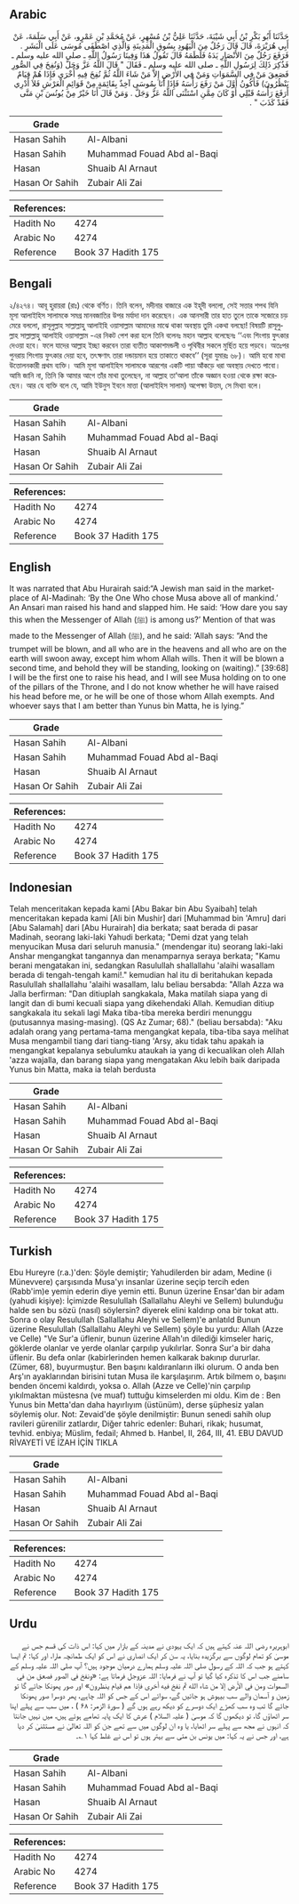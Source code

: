 ## Arabic


<div dir="rtl" lang="ar" style={{fontSize:'larger',backgroundColor:'#f8f9fa',padding:20}}>
حَدَّثَنَا أَبُو بَكْرِ بْنُ أَبِي شَيْبَةَ، حَدَّثَنَا عَلِيُّ بْنُ مُسْهِرٍ، عَنْ مُحَمَّدِ بْنِ عَمْرٍو، عَنْ أَبِي سَلَمَةَ، عَنْ أَبِي هُرَيْرَةَ، قَالَ قَالَ رَجُلٌ مِنَ الْيَهُودِ بِسُوقِ الْمَدِينَةِ وَالَّذِي اصْطَفَى مُوسَى عَلَى الْبَشَرِ ‏.‏ فَرَفَعَ رَجُلٌ مِنَ الأَنْصَارِ يَدَهُ فَلَطَمَهُ قَالَ تَقُولُ هَذَا وَفِينَا رَسُولُ اللَّهِ ـ صلى الله عليه وسلم ـ فَذُكِرَ ذَلِكَ لِرَسُولِ اللَّهِ ـ صلى الله عليه وسلم ـ فَقَالَ ‏"‏ قَالَ اللَّهُ عَزَّ وَجَلَّ ‏(وَنُفِخَ فِي الصُّورِ فَصَعِقَ مَنْ فِي السَّمَوَاتِ وَمَنْ فِي الأَرْضِ إِلاَّ مَنْ شَاءَ اللَّهُ ثُمَّ نُفِخَ فِيهِ أُخْرَى فَإِذَا هُمْ قِيَامٌ يَنْظُرُونَ)‏ فَأَكُونُ أَوَّلَ مَنْ رَفَعَ رَأْسَهُ فَإِذَا أَنَا بِمُوسَى آخِذٌ بِقَائِمَةٍ مِنْ قَوَائِمِ الْعَرْشِ فَلاَ أَدْرِي أَرَفَعَ رَأْسَهُ قَبْلِي أَوْ كَانَ مِمَّنِ اسْتَثْنَى اللَّهُ عَزَّ وَجَلَّ ‏.‏ وَمَنْ قَالَ أَنَا خَيْرٌ مِنْ يُونُسَ بْنِ مَتَّى فَقَدْ كَذَبَ ‏"‏ ‏.‏
</div>
<div style={{backgroundColor:'#f8f9fa',padding:20, marginBottom: 10}}><table> <thead> <tr> <th>Grade</th> <th></th> </tr> </thead> <tbody> <tr><td>Hasan Sahih</td><td>Al-Albani</td></tr><tr><td>Hasan Sahih</td><td>Muhammad Fouad Abd al-Baqi</td></tr><tr><td>Hasan</td><td>Shuaib Al Arnaut</td></tr><tr><td>Hasan Or Sahih</td><td>Zubair Ali Zai</td></tr></tbody></table><table> <thead> <tr> <th>References:</th> <th></th> </tr> </thead> <tbody><tr><td>Hadith No</td><td>4274</td></tr><tr><td>Arabic No</td><td>4274</td></tr><tr><td>Reference</td><td>Book 37 Hadith 175</td></tr></tbody></table></div>

## Bengali


<div dir="ltr" lang="bn" style={{fontSize:'larger',backgroundColor:'#f8f9fa',padding:20}}>
২/৪২৭৪। আবূ হুরায়রা (রাঃ) থেকে বর্ণিত। তিনি বলেন, মদীনার বাজারে এক ইহূদী বললো, সেই সত্তার শপথ যিনি মূসা আলাইহিস সালামকে সমগ্র মানবজাতির উপর মর্যাদা দান করেছেন। এক আনসারী তার হাত তুলে তাকে সজোরে চড় মেরে বললো, রাসূলুল্লাহ সাল্লাল্লাহু আলাইহি ওয়াসাল্লাম আমাদের মাঝে থাকা অবস্থায় তুমি একথা বলছো! বিষয়টি রাসূলুল্লাহ সাল্লাল্লাহু আলাইহি ওয়াসাল্লাম -এর নিকট পেশ করা হলে তিনি বলেনঃ মহান আল্লাহ বলেছেনঃ ‘‘এবং শিংগায় ফুৎকার দেওয়া হবে। ফলে যাদের আল্লাহ ইচ্ছা করবেন তারা ব্যতীত আকাশমন্ডলী ও পৃথিবীর সকলে মুর্ছিত হয়ে পড়বে। অতঃপর পুনরায় শিংগায় ফুৎকার দেয়া হবে, তৎক্ষণাৎ তারা দন্ডায়মান হয়ে তাকাতে থাকবে’’ (সূরা যুমারঃ ৬৮)। আমি হবো মাথা উত্তোলনকারী প্রথম ব্যক্তি। আমি মূসা আলাইহিস সালামকে আরশের একটি পায়া আঁকড়ে ধরা অবস্থায় দেখতে পাবো। আমি জানি না, তিনি কি আমার আগে তাঁর মাথা তুলেছেন, না আল্লাহ তা‘আলা তাঁকে অজ্ঞান হওয়া থেকে রক্ষা করেছেন। আর যে ব্যক্তি বলে যে, আমি ইউনুস ইবনে মাত্তা (আলাইহিস সালাম) অপেক্ষা উত্তম, সে মিথ্যা বলে।
</div>
<div style={{backgroundColor:'#f8f9fa',padding:20, marginBottom: 10}}><table> <thead> <tr> <th>Grade</th> <th></th> </tr> </thead> <tbody> <tr><td>Hasan Sahih</td><td>Al-Albani</td></tr><tr><td>Hasan Sahih</td><td>Muhammad Fouad Abd al-Baqi</td></tr><tr><td>Hasan</td><td>Shuaib Al Arnaut</td></tr><tr><td>Hasan Or Sahih</td><td>Zubair Ali Zai</td></tr></tbody></table><table> <thead> <tr> <th>References:</th> <th></th> </tr> </thead> <tbody><tr><td>Hadith No</td><td>4274</td></tr><tr><td>Arabic No</td><td>4274</td></tr><tr><td>Reference</td><td>Book 37 Hadith 175</td></tr></tbody></table></div>

## English


<div dir="ltr" lang="en" style={{fontSize:'larger',backgroundColor:'#f8f9fa',padding:20}}>
It was narrated that Abu Hurairah said:“A Jewish man said in the marketplace of Al-Madinah: ‘By the One Who chose Musa above all of mankind.’ An Ansari man raised his hand and slapped him. He said: ‘How dare you say this when the Messenger of Allah (ﷺ) is among us?’ Mention of that was made to the Messenger of Allah (ﷺ), and he said: ‘Allah says: “And the trumpet will be blown, and all who are in the heavens and all who are on the earth will swoon away, except him whom Allah wills. Then it will be blown a second time, and behold they will be standing, looking on (waiting).” [39:68] I will be the first one to raise his head, and I will see Musa holding on to one of the pillars of the Throne, and I do not know whether he will have raised his head before me, or he will be one of those whom Allah exempts. And whoever says that I am better than Yunus bin Matta, he is lying.”
</div>
<div style={{backgroundColor:'#f8f9fa',padding:20, marginBottom: 10}}><table> <thead> <tr> <th>Grade</th> <th></th> </tr> </thead> <tbody> <tr><td>Hasan Sahih</td><td>Al-Albani</td></tr><tr><td>Hasan Sahih</td><td>Muhammad Fouad Abd al-Baqi</td></tr><tr><td>Hasan</td><td>Shuaib Al Arnaut</td></tr><tr><td>Hasan Or Sahih</td><td>Zubair Ali Zai</td></tr></tbody></table><table> <thead> <tr> <th>References:</th> <th></th> </tr> </thead> <tbody><tr><td>Hadith No</td><td>4274</td></tr><tr><td>Arabic No</td><td>4274</td></tr><tr><td>Reference</td><td>Book 37 Hadith 175</td></tr></tbody></table></div>

## Indonesian


<div dir="ltr" lang="id" style={{fontSize:'larger',backgroundColor:'#f8f9fa',padding:20}}>
Telah menceritakan kepada kami [Abu Bakar bin Abu Syaibah] telah menceritakan kepada kami [Ali bin Mushir] dari [Muhammad bin 'Amru] dari [Abu Salamah] dari [Abu Hurairah] dia berkata; saat berada di pasar Madinah, seorang laki-laki Yahudi berkata; "Demi dzat yang telah menyucikan Musa dari seluruh manusia." (mendengar itu) seorang laki-laki Anshar mengangkat tangannya dan menamparnya seraya berkata; "Kamu berani mengatakan ini, sedangkan Rasulullah shallallahu 'alaihi wasallam berada di tengah-tengah kami!." kemudian hal itu di beritahukan kepada Rasulullah shallallahu 'alaihi wasallam, lalu beliau bersabda: "Allah Azza wa Jalla berfirman: "Dan ditiuplah sangkakala, Maka matilah siapa yang di langit dan di bumi kecuali siapa yang dikehendaki Allah. Kemudian ditiup sangkakala itu sekali lagi Maka tiba-tiba mereka berdiri menunggu (putusannya masing-masing). (QS Az Zumar; 68)." (beliau bersabda): "Aku adalah orang yang pertama-tama mengangkat kepala, tiba-tiba saya melihat Musa mengambil tiang dari tiang-tiang 'Arsy, aku tidak tahu apakah ia mengangkat kepalanya sebulumku ataukah ia yang di kecualikan oleh Allah 'azza wajalla, dan barang siapa yang mengatakan Aku lebih baik daripada Yunus bin Matta, maka ia telah berdusta
</div>
<div style={{backgroundColor:'#f8f9fa',padding:20, marginBottom: 10}}><table> <thead> <tr> <th>Grade</th> <th></th> </tr> </thead> <tbody> <tr><td>Hasan Sahih</td><td>Al-Albani</td></tr><tr><td>Hasan Sahih</td><td>Muhammad Fouad Abd al-Baqi</td></tr><tr><td>Hasan</td><td>Shuaib Al Arnaut</td></tr><tr><td>Hasan Or Sahih</td><td>Zubair Ali Zai</td></tr></tbody></table><table> <thead> <tr> <th>References:</th> <th></th> </tr> </thead> <tbody><tr><td>Hadith No</td><td>4274</td></tr><tr><td>Arabic No</td><td>4274</td></tr><tr><td>Reference</td><td>Book 37 Hadith 175</td></tr></tbody></table></div>

## Turkish


<div dir="ltr" lang="tr" style={{fontSize:'larger',backgroundColor:'#f8f9fa',padding:20}}>
Ebu Hureyre (r.a.)'den: Şöyle demiştir; Yahudilerden bir adam, Medine (i Münevvere) çarşısında Musa'yı insanlar üzerine seçip tercih eden (Rabb'im)e yemin ederin diye yemin etti. Bunun üzerine Ensar'dan bir adam (yahudi kişiye): İçimizde Resulullah (Sallallahu Aleyhi ve Sellem) bulunduğu halde sen bu sözü (nasıl) söylersin? diyerek elini kaldırıp ona bir tokat attı. Sonra o olay Resulullah (Sallallahu Aleyhi ve Sellem)'e anlatıld Bunun üzerine Resulullah (Sallallahu Aleyhi ve Sellem) şöyle bu yurdu: Allah (Azze ve Celle) "Ve Sur'a üflenir, bunun üzerine Allah'ın dilediği kimseler hariç, göklerde olanlar ve yerde olanlar çarpılıp yukılırlar. Sonra Sur'a bir daha üflenir. Bu defa onlar (kabirlerinden hemen kalkarak bakınıp dururlar. (Zümer, 68), buyurmuştur. Ben başını kaldıranların ilki olurum. O anda ben Arş'ın ayaklarından birisini tutan Musa ile karşılaşırım. Artık bilmem o, başını benden öncemi kaldırdı, yoksa o. Allah (Azze ve Celle)'nin çarpılıp yıkılmaktan müstesna (ve muaf) tuttuğu kimselerden mi oldu. Kim de : Ben Yunus bin Metta'dan daha hayırlıyım (üstünüm), derse şüphesiz yalan söylemiş olur. Not: Zevaid'de şöyle denilmiştir: Bunun senedi sahih olup ravileri gürenilir zatlardır, Diğer tahric edenler: Buhari, rikak; husumat, tevhid. enbiya; Müslim, fedail; Ahmed b. Hanbel, II, 264, III, 41. EBU DAVUD RİVAYETİ VE İZAH İÇİN TIKLA
</div>
<div style={{backgroundColor:'#f8f9fa',padding:20, marginBottom: 10}}><table> <thead> <tr> <th>Grade</th> <th></th> </tr> </thead> <tbody> <tr><td>Hasan Sahih</td><td>Al-Albani</td></tr><tr><td>Hasan Sahih</td><td>Muhammad Fouad Abd al-Baqi</td></tr><tr><td>Hasan</td><td>Shuaib Al Arnaut</td></tr><tr><td>Hasan Or Sahih</td><td>Zubair Ali Zai</td></tr></tbody></table><table> <thead> <tr> <th>References:</th> <th></th> </tr> </thead> <tbody><tr><td>Hadith No</td><td>4274</td></tr><tr><td>Arabic No</td><td>4274</td></tr><tr><td>Reference</td><td>Book 37 Hadith 175</td></tr></tbody></table></div>

## Urdu


<div dir="rtl" lang="ur" style={{fontSize:'larger',backgroundColor:'#f8f9fa',padding:20}}>
ابوہریرہ رضی اللہ عنہ کہتے ہیں کہ ایک یہودی نے مدینہ کے بازار میں کہا: اس ذات کی قسم جس نے موسیٰ کو تمام لوگوں سے برگزیدہ بنایا، یہ سن کر ایک انصاری نے اس کو ایک طمانچہ مارا، اور کہا: تم ایسا کہتے ہو جب کہ اللہ کے رسول صلی اللہ علیہ وسلم ہمارے درمیان موجود ہیں؟ آپ صلی اللہ علیہ وسلم کے سامنے جب اس کا تذکرہ کیا گیا تو آپ نے فرمایا: اللہ عزوجل فرماتا ہے: «ونفخ في الصور فصعق من في السموات ومن في الأرض إلا من شاء الله ثم نفخ فيه أخرى فإذا هم قيام ينظرون» اور صور پھونکا جائے گا تو زمین و آسمان والے سب بیہوش ہو جائیں گے، سوائے اس کے جس کو اللہ چاہے، پھر دوسرا صور پھونکا جائے گا تب وہ سب کھڑے ایک دوسرے کو دیکھ رہے ہوں گے ( سورۃ الزمر: ۶۸ ) ، میں سب سے پہلے اپنا سر اٹھاؤں گا، تو دیکھوں گا کہ موسیٰ ( علیہ السلام ) عرش کا ایک پایہ تھامے ہوئے ہیں، میں نہیں جانتا کہ انہوں نے مجھ سے پہلے سر اٹھایا، یا وہ ان لوگوں میں سے تھے جن کو اللہ تعالیٰ نے مستثنیٰ کر دیا ہے، اور جس نے یہ کہا: میں یونس بن متی سے بہتر ہوں تو اس نے غلط کہا ۱؎۔
</div>
<div style={{backgroundColor:'#f8f9fa',padding:20, marginBottom: 10}}><table> <thead> <tr> <th>Grade</th> <th></th> </tr> </thead> <tbody> <tr><td>Hasan Sahih</td><td>Al-Albani</td></tr><tr><td>Hasan Sahih</td><td>Muhammad Fouad Abd al-Baqi</td></tr><tr><td>Hasan</td><td>Shuaib Al Arnaut</td></tr><tr><td>Hasan Or Sahih</td><td>Zubair Ali Zai</td></tr></tbody></table><table> <thead> <tr> <th>References:</th> <th></th> </tr> </thead> <tbody><tr><td>Hadith No</td><td>4274</td></tr><tr><td>Arabic No</td><td>4274</td></tr><tr><td>Reference</td><td>Book 37 Hadith 175</td></tr></tbody></table></div>